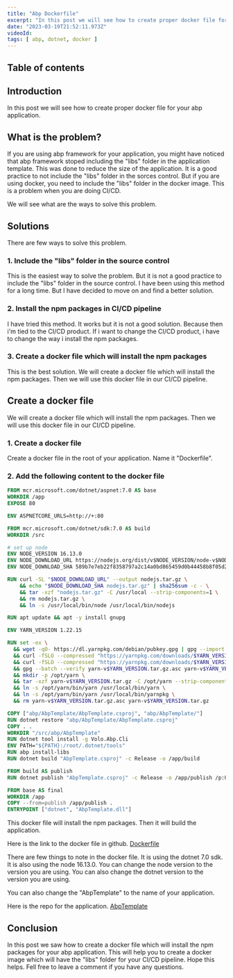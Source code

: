```yaml
---
title: "Abp Dockerfile"
excerpt: "In this post we will see how to create proper docker file for your abp application."
date: "2023-03-19T21:52:11.973Z"
videoId: 
tags: [ abp, dotnet, docker ]
---
```


## Table of contents

## Introduction

In this post we will see how to create proper docker file for your abp application.

## What is the problem?

If you are using abp framework for your application, you might have noticed that abp framework stoped including the "libs" folder in the application template. This was done to reduce the size of the application. It is a good practice to not include the "libs" folder in the sorces control. But if you are using docker, you need to include the "libs" folder in the docker image.
This is a problem when you are doing CI/CD. 

We will see what are the ways to solve this problem.

## Solutions

There are few ways to solve this problem.

### 1. Include the "libs" folder in the source control

This is the easiest way to solve the problem. But it is not a good practice to include the "libs" folder in the source control. I have been using this method for a long time. But I have decided to move on and find a better solution.

### 2. Install the npm packages in CI/CD pipeline

I have tried this method. It works but it is not a good solution. Because then i'm tied to the CI/CD product. If i want to change the CI/CD product, i have to change the way i install the npm packages.

### 3. Create a docker file which will install the npm packages

This is the best solution. We will create a docker file which will install the npm packages. Then we will use this docker file in our CI/CD pipeline.

## Create a docker file

We will create a docker file which will install the npm packages. Then we will use this docker file in our CI/CD pipeline.

### 1. Create a docker file

Create a docker file in the root of your application. Name it "Dockerfile".

### 2. Add the following content to the docker file

```dockerfile
FROM mcr.microsoft.com/dotnet/aspnet:7.0 AS base
WORKDIR /app
EXPOSE 80

ENV ASPNETCORE_URLS=http://+:80

FROM mcr.microsoft.com/dotnet/sdk:7.0 AS build
WORKDIR /src

# set up node
ENV NODE_VERSION 16.13.0
ENV NODE_DOWNLOAD_URL https://nodejs.org/dist/v$NODE_VERSION/node-v$NODE_VERSION-linux-x64.tar.gz
ENV NODE_DOWNLOAD_SHA 589b7e7eb22f8358797a2c14a0bd865459d0b44458b8f05d2721294dacc7f734

RUN curl -SL "$NODE_DOWNLOAD_URL" --output nodejs.tar.gz \
    && echo "$NODE_DOWNLOAD_SHA nodejs.tar.gz" | sha256sum -c - \
    && tar -xzf "nodejs.tar.gz" -C /usr/local --strip-components=1 \
    && rm nodejs.tar.gz \
    && ln -s /usr/local/bin/node /usr/local/bin/nodejs

RUN apt update && apt -y install gnupg

ENV YARN_VERSION 1.22.15

RUN set -ex \
  && wget -qO- https://dl.yarnpkg.com/debian/pubkey.gpg | gpg --import \
  && curl -fSLO --compressed "https://yarnpkg.com/downloads/$YARN_VERSION/yarn-v$YARN_VERSION.tar.gz" \
  && curl -fSLO --compressed "https://yarnpkg.com/downloads/$YARN_VERSION/yarn-v$YARN_VERSION.tar.gz.asc" \
  && gpg --batch --verify yarn-v$YARN_VERSION.tar.gz.asc yarn-v$YARN_VERSION.tar.gz \
  && mkdir -p /opt/yarn \
  && tar -xzf yarn-v$YARN_VERSION.tar.gz -C /opt/yarn --strip-components=1 \
  && ln -s /opt/yarn/bin/yarn /usr/local/bin/yarn \
  && ln -s /opt/yarn/bin/yarn /usr/local/bin/yarnpkg \
  && rm yarn-v$YARN_VERSION.tar.gz.asc yarn-v$YARN_VERSION.tar.gz

COPY ["abp/AbpTemplate/AbpTemplate.csproj", "abp/AbpTemplate/"]
RUN dotnet restore "abp/AbpTemplate/AbpTemplate.csproj"
COPY . .
WORKDIR "/src/abp/AbpTemplate"
RUN dotnet tool install -g Volo.Abp.Cli
ENV PATH="${PATH}:/root/.dotnet/tools"
RUN abp install-libs
RUN dotnet build "AbpTemplate.csproj" -c Release -o /app/build

FROM build AS publish
RUN dotnet publish "AbpTemplate.csproj" -c Release -o /app/publish /p:UseAppHost=false

FROM base AS final
WORKDIR /app
COPY --from=publish /app/publish .
ENTRYPOINT ["dotnet", "AbpTemplate.dll"]
```

This docker file will install the npm packages. Then it will build the application.

Here is the link to the docker file in github. [Dockerfile](https://github.com/antosubash/AbpTemplate/blob/main/abp/AbpTemplate/Dockerfile)

There are few things to note in the docker file. It is using the dotnet 7.0 sdk. It is also using the node 16.13.0. You can change the node version to the version you are using. You can also change the dotnet version to the version you are using.

You can also change the "AbpTemplate" to the name of your application.

Here is the repo for the application. [AbpTemplate](https://github.com/antosubash/AbpTemplate)

## Conclusion

In this post we saw how to create a docker file which will install the npm packages for your abp application. This will help you to create a docker image which will have the "libs" folder for your CI/CD pipeline. Hope this helps. Fell free to leave a comment if you have any questions.




